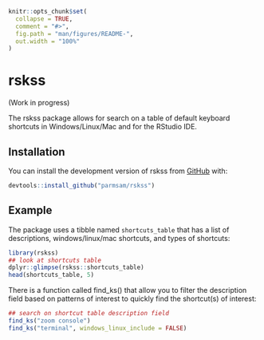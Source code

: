 <!-- README.md is generated from README.Rmd. Please edit that file -->

```r
knitr::opts_chunk$set(
  collapse = TRUE,
  comment = "#>",
  fig.path = "man/figures/README-",
  out.width = "100%"
)
```

# rskss
(Work in progress)
<!-- badges: start -->
<!-- badges: end -->

The rskss package allows for search on a table of default keyboard shortcuts in Windows/Linux/Mac and for the RStudio IDE.

## Installation

You can install the development version of rskss from [GitHub](https://github.com/) with:

``` r
devtools::install_github("parmsam/rskss")
```
## Example

The package uses a tibble named `shortcuts_table` that has a list of descriptions, windows/linux/mac shortcuts, and types of shortcuts:

```r
library(rskss)
## look at shortcuts table
dplyr::glimpse(rskss::shortcuts_table)
head(shortcuts_table, 5)

```

There is a function called find_ks() that allow you to filter the description field based on patterns of interest to quickly find the shortcut(s) of interest:
```r
## search on shortcut table description field
find_ks("zoom console")
find_ks("terminal", windows_linux_include = FALSE)
```

